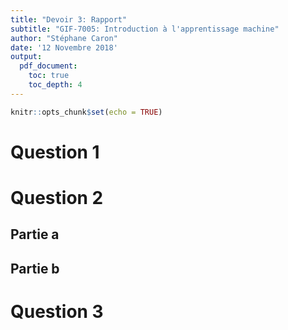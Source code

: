 ```yaml
---
title: "Devoir 3: Rapport"
subtitle: "GIF-7005: Introduction à l'apprentissage machine"
author: "Stéphane Caron"
date: '12 Novembre 2018'
output: 
  pdf_document:
    toc: true
    toc_depth: 4
---
```


```r
knitr::opts_chunk$set(echo = TRUE)
```

# Question 1

# Question 2

## Partie a
## Partie b

# Question 3
